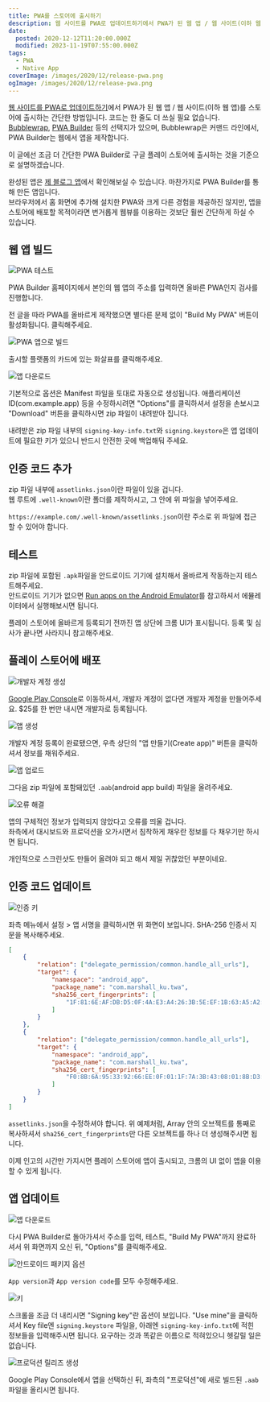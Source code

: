 ```yaml
---
title: PWA를 스토어에 출시하기
description: 웹 사이트를 PWA로 업데이트하기에서 PWA가 된 웹 앱 / 웹 사이트(이하 웹 앱)를 스토어에 출시하는 간단한 방법입니다. 코드는 한 줄도 더 쓰실 필요 없습니다.Bubblewrap, PWA Builder 등의 선택지가 있으며, Bubblewrap은 커맨드 라인에서, PWA Builder는 웹에서 앱을 제작합니다. 이 글에선 조금 더 간단한 PWA Builder로 구글 플레이 스토어에 출시하는 것을 기준으로 설명하겠습니다. 완성된 앱은 제 블로그
date:
  posted: 2020-12-12T11:20:00.000Z
  modified: 2023-11-19T07:55:00.000Z
tags:
  - PWA
  - Native App
coverImage: /images/2020/12/release-pwa.png
ogImage: /images/2020/12/release-pwa.png
---
```


[웹 사이트를 PWA로 업데이트하기](/web/tips/%ec%9b%b9-%ec%82%ac%ec%9d%b4%ed%8a%b8%eb%a5%bc-pwa%eb%a1%9c-%ec%97%85%eb%8d%b0%ec%9d%b4%ed%8a%b8%ed%95%98%ea%b8%b0)에서 PWA가 된 웹 앱 / 웹 사이트(이하 웹 앱)를 스토어에 출시하는 간단한 방법입니다. 코드는 한 줄도 더 쓰실 필요 없습니다.  
[Bubblewrap](https://www.npmjs.com/package/@bubblewrap/cli), [PWA Builder](https://www.pwabuilder.com/) 등의 선택지가 있으며, Bubblewrap은 커맨드 라인에서, PWA Builder는 웹에서 앱을 제작합니다.

이 글에선 조금 더 간단한 PWA Builder로 구글 플레이 스토어에 출시하는 것을 기준으로 설명하겠습니다.

완성된 앱은 [제 블로그 앱](https://play.google.com/store/apps/details?id=com.marshall%5Fku.twa)에서 확인해보실 수 있습니다. 마찬가지로 PWA Builder를 통해 만든 앱입니다.  
브라우저에서 홈 화면에 추가해 설치한 PWA와 크게 다른 경험을 제공하진 않지만, 앱을 스토어에 배포할 목적이라면 번거롭게 웹뷰를 이용하는 것보단 훨씬 간단하게 하실 수 있습니다.

## 웹 앱 빌드

![PWA 테스트](/images/2020/12/pwa-test.png)

PWA Builder 홈페이지에서 본인의 웹 앱의 주소를 입력하면 올바른 PWA인지 검사를 진행합니다.

전 글을 따라 PWA를 올바르게 제작했으면 별다른 문제 없이 "Build My PWA" 버튼이 활성화됩니다. 클릭해주세요.

![PWA 앱으로 빌드](/images/2020/12/build-pwa.png)

출시할 플랫폼의 카드에 있는 화살표를 클릭해주세요.

![앱 다운로드](/images/2020/12/download.png)

기본적으로 옵션은 Manifest 파일을 토대로 자동으로 생성됩니다. 애플리케이션 ID(com.example.app) 등을 수정하시려면 "Options"를 클릭하셔서 설정을 손보시고 "Download" 버튼을 클릭하시면 zip 파일이 내려받아 집니다.

내려받은 zip 파일 내부의 `signing-key-info.txt`와 `signing.keystore`은 앱 업데이트에 필요한 키가 있으니 반드시 안전한 곳에 백업해둬 주세요.

## 인증 코드 추가

zip 파일 내부에 `assetlinks.json`이란 파일이 있을 겁니다.  
웹 루트에 `.well-known`이란 폴더를 제작하시고, 그 안에 위 파일을 넣어주세요.

`https://example.com/.well-known/assetlinks.json`이란 주소로 위 파일에 접근할 수 있어야 합니다.

## 테스트

zip 파일에 포함된 `.apk`파일을 안드로이드 기기에 설치해서 올바르게 작동하는지 테스트해주세요.  
안드로이드 기기가 없으면 [Run apps on the Android Emulator](https://developer.android.com/studio/run/emulator)를 참고하셔서 에뮬레이터에서 실행해보시면 됩니다.

플레이 스토어에 올바르게 등록되기 전까진 앱 상단에 크롬 UI가 표시됩니다. 등록 및 심사가 끝나면 사라지니 참고해주세요.

## 플레이 스토어에 배포

![개발자 계정 생성](/images/2020/12/create-developer-account.png)

[Google Play Console](https://play.google.com/console/)로 이동하셔서, 개발자 계정이 없다면 개발자 계정을 만들어주세요. $25를 한 번만 내시면 개발자로 등록됩니다.

![앱 생성](/images/2020/12/create-app.png)

개발자 계정 등록이 완료됐으면, 우측 상단의 "앱 만들기(Create app)" 버튼을 클릭하셔서 정보를 채워주세요.

![앱 업로드](/images/2020/12/upload-app.png)

그다음 zip 파일에 포함돼있던 `.aab`(android app build) 파일을 올려주세요.

![오류 해결](/images/2020/12/errors.png)

앱의 구체적인 정보가 입력되지 않았다고 오류를 띄울 겁니다.  
좌측에서 대시보드와 프로덕션을 오가시면서 침착하게 채우란 정보를 다 채우기만 하시면 됩니다.

개인적으로 스크린샷도 만들어 올려야 되고 해서 제일 귀찮았던 부분이네요.

## 인증 코드 업데이트

![인증 키](/images/2020/12/App-Signing.png)

좌측 메뉴에서 설정 > 앱 서명을 클릭하시면 위 화면이 보입니다. SHA-256 인증서 지문을 복사해주세요.

```json
[
    {
        "relation": ["delegate_permission/common.handle_all_urls"],
        "target": {
            "namespace": "android_app",
            "package_name": "com.marshall_ku.twa",
            "sha256_cert_fingerprints": [
                "1F:81:6E:AF:DB:D5:0F:4A:E3:A4:26:3B:5E:EF:1B:63:A5:A2:BD:D1:FA:86:8F:40:18:41:95:0D:67:E3:B9:65"
            ]
        }
    },
    {
        "relation": ["delegate_permission/common.handle_all_urls"],
        "target": {
            "namespace": "android_app",
            "package_name": "com.marshall_ku.twa",
            "sha256_cert_fingerprints": [
                "F0:8B:6A:95:33:92:66:EE:0F:01:1F:7A:3B:43:08:01:8B:D3:3C:AD:31:70:31:65:CE:B1:5F:3F:F6:6B:A7:D4"
            ]
        }
    }
]
```

`assetlinks.json`을 수정하셔야 합니다. 위 예제처럼, Array 안의 오브젝트를 통째로 복사하셔서 `sha256_cert_fingerprints`만 다른 오브젝트를 하나 더 생성해주시면 됩니다.

이제 인고의 시간만 가지시면 플레이 스토어에 앱이 출시되고, 크롬의 UI 없이 앱을 이용할 수 있게 됩니다.

## 앱 업데이트

![앱 다운로드](/images/2020/12/download.png)

다시 PWA Builder로 돌아가셔서 주소를 입력, 테스트, "Build My PWA"까지 완료하셔서 위 화면까지 오신 뒤, "Options"를 클릭해주세요.

![안드로이드 패키지 옵션](/images/2020/12/Android-package-options.png)

`App version`과 `App version code`를 모두 수정해주세요.

![키](/images/2020/12/signing-key.png)

스크롤을 조금 더 내리시면 "Signing key"란 옵션이 보입니다. "Use mine"을 클릭하셔서 Key file엔 `signing.keystore` 파일을, 아래엔 `signing-key-info.txt`에 적힌 정보들을 입력해주시면 됩니다. 요구하는 것과 똑같은 이름으로 적혀있으니 헷갈릴 일은 없습니다.

![프로덕션 릴리즈 생성](/images/2020/12/create-production-release.png)

Google Play Console에서 앱을 선택하신 뒤, 좌측의 "프로덕션"에 새로 빌드된 `.aab` 파일을 올리시면 됩니다.